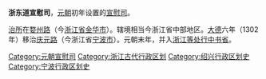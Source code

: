'''浙东道宣慰司'''，[[元朝|元朝]]初年设置的[[宣慰司|宣慰司]]。

[[治所|治所]]在[[婺州路|婺州路]]（今[[浙江省|浙江省]][[金华市|金华市]]）。辖境相当今浙江省中部地区。[[大德_(元朝)|大德]]六年（1302年）移治[[庆元路|庆元路]]（今浙江省[[宁波市|宁波市]]）。元朝末年，并入[[浙江等处行中书省|浙江等处行中书省]]。 

{{元朝行政区划|nocat}}
{{元朝行政区划小作品}}
[[Category:元朝宣慰司|Category:元朝宣慰司]]
[[Category:浙江古代行政区划|Category:浙江古代行政区划]]
[[Category:绍兴行政区划史|Category:绍兴行政区划史]]
[[Category:宁波行政区划史|Category:宁波行政区划史]]
